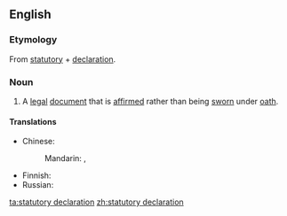 ==English==

===Etymology===
From [[statutory]] + [[declaration]].

===Noun===
{{wikipedia}}
{{en-noun}}

# {{lb|en|legal}} A [[legal]] [[document]] that is [[affirm]]ed rather than being [[sworn]] under [[oath]].

====Translations====
{{trans-top|legal document}}
* Chinese:
*: Mandarin: {{t|cmn|法定聲明|sc=Hani}}, {{t|cmn|法定声明|tr=fǎdìng shēngmíng|sc=Hani}}
{{trans-mid}}
* Finnish: {{t|fi|kirjallinen vakuutus}}
* Russian: {{t-needed|ru}}
{{trans-bottom}}

[[ta:statutory declaration]]
[[zh:statutory declaration]]